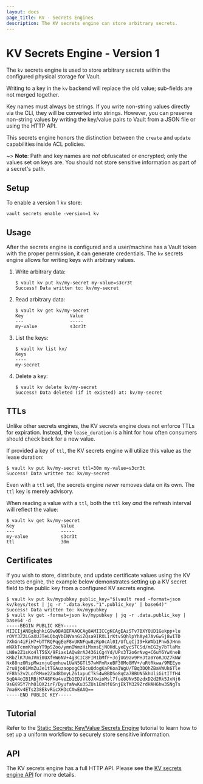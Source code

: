 ```yaml
---
layout: docs
page_title: KV - Secrets Engines
description: The KV secrets engine can store arbitrary secrets.
---
```


# KV Secrets Engine - Version 1

The `kv` secrets engine is used to store arbitrary secrets within the
configured physical storage for Vault.

Writing to a key in the `kv` backend will replace the old value; sub-fields are
not merged together.

Key names must always be strings. If you write non-string values directly via
the CLI, they will be converted into strings. However, you can preserve
non-string values by writing the key/value pairs to Vault from a JSON file or
using the HTTP API.

This secrets engine honors the distinction between the `create` and `update`
capabilities inside ACL policies.

~> **Note**: Path and key names are _not_ obfuscated or encrypted; only the
values set on keys are. You should not store sensitive information as part of a
secret's path.

## Setup

To enable a version 1 kv store:

```
vault secrets enable -version=1 kv
```

## Usage

After the secrets engine is configured and a user/machine has a Vault token with
the proper permission, it can generate credentials. The `kv` secrets engine
allows for writing keys with arbitrary values.

1. Write arbitrary data:

   ```text
   $ vault kv put kv/my-secret my-value=s3cr3t
   Success! Data written to: kv/my-secret
   ```

1. Read arbitrary data:

   ```text
   $ vault kv get kv/my-secret
   Key                 Value
   ---                 -----
   my-value            s3cr3t
   ```

1. List the keys:

   ```text
   $ vault kv list kv/
   Keys
   ----
   my-secret
   ```

1. Delete a key:

   ```
   $ vault kv delete kv/my-secret
   Success! Data deleted (if it existed) at: kv/my-secret
   ```

## TTLs

Unlike other secrets engines, the KV secrets engine does not enforce TTLs
for expiration. Instead, the `lease_duration` is a hint for how often consumers
should check back for a new value.

If provided a key of `ttl`, the KV secrets engine will utilize this value
as the lease duration:

```shell-session
$ vault kv put kv/my-secret ttl=30m my-value=s3cr3t
Success! Data written to: kv/my-secret
```

Even with a `ttl` set, the secrets engine _never_ removes data on its own. The
`ttl` key is merely advisory.

When reading a value with a `ttl`, both the `ttl` key _and_ the refresh interval
will reflect the value:

```shell-session
$ vault kv get kv/my-secret
Key                 Value
---                 -----
my-value            s3cr3t
ttl                 30m
```

## Certificates

If you wish to store, distribute, and update certificate values using the KV secrets engine, the example below demonstrates setting up a KV secret field to the public key from a configured KV secrets engine.

```
$ vault kv put kv/mypubkey public_key="$(vault read -format=json kv/keys/test | jq -r '.data.keys."1".public_key' | base64)"
Success! Data written to: kv/mypubkey
$ vault kv get -format=json kv/mypubkey | jq -r .data.public_key | base64 -d
-----BEGIN PUBLIC KEY-----
MIICIjANBgkqhkiG9w0BAQEFAAOCAg8AMIICCgKCAgEAzSTv7BXYQUD1Gekpp+lu
rOVY3Z2LGaXUJTeLQbqVbINVanGiZQsa9IRXL1rKtvSQhlpYhAy47AvGwSj8wITD
7XhGn4iFiH7+bTTRQPqgEeF8xUKNFqw8zRp0cAl0I/UfLqCjI9+kWAb1Pnw5JHnm
mNXkTcnmKYupYT9pSZoo/ymnIWmzHiMxmsEjNOHdLyeEycSTCSd/mEG2y7bTlaMx
LN8e2Z1sKo4lT5SX/9Fiax1AQw8rAJ436iCg4Yd/UPx3T2o6rNvg+C6uY6YwXneB
KRbZlK7UmJVmi0UXfHW6NV+4g3CIC8FIM1bMfF+JojUG9av9PHJta0YoRJOZ7kNW
Nx88nzORspMwznjuGqmhuw1UaN5GTl57wWFmRxeBF30Mo8MV+/uRtRkwa/9MEEyo
Zru8jo01WmZuJe1tTGAuzaopogC5BcuQdogKaPKoaIWgU/TBq3DQhZBaVWUk6Tle
YF8h52v2LofRMxe2Zad8DmyLZ61xpuCTk54wBBD5o8qCa7BBUN5khUliGitITfH4
5qQA4oIB1RBjM748FKu4veZb1EDJVl6JXwioMsl7fue8UNv5DzdxD2d2Rk5JxNj6
9sGK95Y7hh01QX2irF/DyufaNwKu35ZUs1EmRf6SnjEkTM329ZrdHAH6hw3SNgTs
7ma6Kv4ETs238EkvRicXH3cCAwEAAQ==
-----END PUBLIC KEY-----
```

## Tutorial

Refer to the [Static Secrets: Key/Value Secrets
Engine](https://learn.hashicorp.com/vault/secrets-management/sm-static-secrets)
tutorial to learn how to set up a uniform workflow to securely store sensitive information.

## API

The KV secrets engine has a full HTTP API. Please see the
[KV secrets engine API](/api-docs/secret/kv/kv-v1) for more
details.
